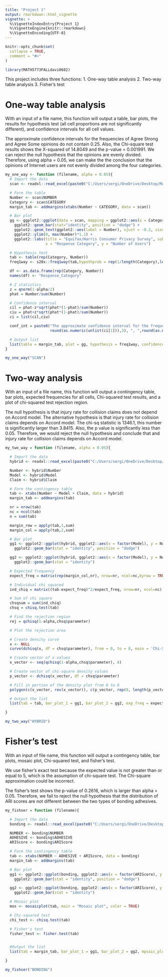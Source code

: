 ```yaml
---
title: "Project 1"
output: rmarkdown::html_vignette
vignette: >
  %\VignetteIndexEntry{Project 1}
  %\VignetteEngine{knitr::rmarkdown}
  %\VignetteEncoding{UTF-8}
---
```


```r
knitr::opts_chunk$set(
  collapse = TRUE,
  comment = "#>"
)
```

```r
library(MATH5773FALLdavi0682)
```


This project includes three functions:
1. One-way table analysis
2. Two-way table analysis
3. Fisher's test

# One-way table analysis
With an input of a file name, this function will output a table, bar plots, the results for hypothesis test (all cell proportions are not significantly different), and confidence intervals for all cell values.\  

The approximate confidence intervals for the frequencies of Agree Strong and Agree Some opinions do not contain 0.25. Also, the Chi-square test results shows the X-squared of 14.8049 and the p-value = 0.001991. We can reject the null hypothesis that the opinions are evenly divided. Therefore, using alpha = 0.05, we can make the the conclusion that the opinions of Internet users are not evenly divided among the four categories.
```r
my_one_way <- function (filename, alpha = 0.05){
  # Import the data
  scan <- readxl::read_excel(paste0("C:/Users/sergi/OneDrive/Desktop/MATH5773/Excel/",filename,'.xls'))

  # Form the table
  Number <- scan$NUMBER
  Category <- scan$CATEGORY
  margin_tab <- addmargins(xtabs(Number ~ CATEGORY, data = scan))

  # Bar plot
  gg <- ggplot2::ggplot(data = scan, mapping = ggplot2::aes(x = Category, y = Number, fill = Category)) +
    ggplot2::geom_bar(stat="identity", position = "dodge") +
    ggplot2::geom_text(ggplot2::aes(label = Number), vjust = -0.2, size = 5, position = ggplot2::position_dodge(0.9)) +
    ggplot2::ylim(0, max(Number)*1.1) +
    ggplot2::labs(title = "Equifax/Harris Consumer Privacy Survey", subtitle = "Scan",
                  x = "Response Category", y = "Number of Users")

  # Hypothesis test
  tab <- table(rep(Category, Number))
  freq1way <- s20x::freq1way(tab,hypothprob = rep(1/length(Category),length(Category)), conf.level = alpha)

  df <- as.data.frame(rep(Category, Number))
  names(df) <- "Response_Category"

  # Z statistics
  z = qnorm(1-alpha/2)
  phat = Number/sum(Number)

  # Confidence interval
  cil = phat-z*sqrt(phat*(1-phat)/sum(Number))
  ciu = phat+z*sqrt(phat*(1-phat)/sum(Number))
  ci = list(cil,ciu)

  conf_int = paste0("The approximate confidence interval for the frequency of ", Category, " is: (",
                    round(as.numeric(unlist(ci[1])),3), ", ",round(as.numeric(unlist(ci[2])),3), ").")

  # Output list
  list(table = margin_tab, plot = gg, hypothesis = freq1way, confidence_interval = conf_int)
}
```

```r
my_one_way("SCAN")
```

# Two-way analysis
With an input of a file name, this function will output a contingency table, bar plots, expected frequencies for all cells, Chi-squared test results, and a plot of chi-squared test rejection region.\ 
 
The null hypothesis is that injury rate for collision claims does not depend on Accord model. The alternative hypothesis is that injury rate for collision claims depends on Accord model. The chi-sq statistic is 1346.1, this number is significantly larger than 3.8415. Also, the p value is significantly less than 0.05. Therefore, we would reject the null hypothesis and conclude that and injury rate for collision claims depends on Accord model.
```r
my_two_way = function (filename, alpha = 0.05){

  # Import the data
  hybrid <- readxl::read_excel(paste0("C:/Users/sergi/OneDrive/Desktop/MATH5773/Excel/",filename,'.xls'))

  Number <- hybrid$Number
  Model <- hybrid$Model
  Claim <- hybrid$Claim

  # Form the contingency table
  tab <- xtabs(Number ~ Model + Claim, data = hybrid)
  margin_tab <- addmargins(tab)

  nr = nrow(tab)
  nc = ncol(tab)
  n = sum(tab)

  margin_row = apply(tab,1,sum)
  margin_col = apply(tab,2,sum)

  # Bar plot
  gg1 <- ggplot2::ggplot(hybrid, ggplot2::aes(x = factor(Model), y = Number, fill = Claim, colour = Claim)) +
    ggplot2::geom_bar(stat = "identity", position = "dodge")

  gg2 <- ggplot2::ggplot(hybrid, ggplot2::aes(x = factor(Model), y = Number, fill = Claim, colour = Claim)) +
    ggplot2::geom_bar(stat = "identity")

  # Expected frequency
  expect_freq = matrix(rep(margin_col,nr), nrow=nr, ncol=nc,byrow = TRUE)*margin_row/n

  # Individual chi squared
  ind_chiq = matrix((tab-expect_freq)^2/expect_freq, nrow=nr, ncol=nc)

  # Sum of chi square
  chsqsum = sum(ind_chiq)
  chsq = chisq.test(tab)

  # Find the rejection region
  rej = qchisq(1-alpha,chsq$parameter)

  # Plot the rejection area

  # Create density curve
  x <- NULL
  curve(dchisq(x, df = chsq$parameter), from = 0, to = 8, main = 'Chi-Square Distribution', ylab = 'Density',lwd = 2)

  # Create vector of x values
  x_vector <- seq(qchisq(1-alpha,chsq$parameter), 8)

  # Create vector of chi-square density values
  p_vector <- dchisq(x_vector, df = chsq$parameter)

  # Fill in portion of the density plot from 0 to 8
  polygon(c(x_vector, rev(x_vector)), c(p_vector, rep(0, length(p_vector))), col = adjustcolor('red', alpha.f = 0.3), border = NA)

  # Output the list
  list(tab = tab, bar_plot_1 = gg1, bar_plot_2 = gg2, exp_freq = expect_freq, chi_sq = round(ind_chiq, digits = 4), chi_sq_sum = chsqsum, p_value = chsq$p.value, degree_of_freedom = chsq$parameter, reject_region = rej)

}
```

```r
my_two_way("HYBRID")
```

# Fisher's test
With an input of file name, this function will output a contingency table, bar plots, mosaic plot, Chi-squared test, and fisher's test.\

We use fisher’s exact test because the expected value is not greater than or equal to 5, which is the assumption of chi-square test. The Chi-square approximation could be incorrect.

The fisher’s test shows the p-value of 0.2616, which is larger than alpha = 0.05. Therefore, we fail to reject the null hypothesis that the distribution of ARI scores are not different between the two types of bonding adhesives.
```r
my_fishser = function (filename){

  # Import the data
  bonding <- readxl::read_excel(paste0("C:/Users/sergi/OneDrive/Desktop/MATH5773/Excel/",filename,'.xls'))

  NUMBER <- bonding$NUMBER
  ADHESIVE <- bonding$ADHESIVE
  ARIScore <- bonding$ARIScore

  # Form the contingency table
  tab <- xtabs(NUMBER ~ ADHESIVE + ARIScore, data = bonding)
  margin_tab <- addmargins(tab)

  # Bar plot
  gg1 <- ggplot2::ggplot(bonding, ggplot2::aes(x = factor(ARIScore), y = NUMBER, fill = ADHESIVE, colour = ADHESIVE)) +
    ggplot2::geom_bar(stat = "identity", position = "dodge")

  gg2 <- ggplot2::ggplot(bonding, ggplot2::aes(x = factor(ARIScore), y = NUMBER, fill = ADHESIVE, colour = ADHESIVE)) +
    ggplot2::geom_bar(stat = "identity")

  # Mosaic plot
  mos <- mosaicplot(tab, main = "Mosaic plot", color = TRUE)

  # Chi-squared test
  chi_test <- chisq.test(tab)

  # Fisher's test
  fisher_test <- fisher.test(tab)


  #Output the list
  list(tab = margin_tab, bar_plot_1 = gg1, bar_plot_2 = gg2, mpsaic_plot = mos, exp_freq = chi_test$expected, fishers_test = fisher_test, p_value = fisher_test$p.value)

}

```

```r
my_fishser("BONDING")
```

